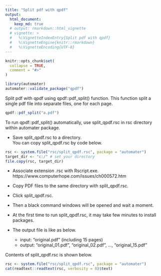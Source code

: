 ```yaml
---
title: "Split pdf with qpdf"
output: 
  html_document:
    keep_md: true
  # output: rmarkdown::html_vignette
  # vignette: >
  #   %\VignetteIndexEntry{Split pdf with qpdf}
  #   %\VignetteEngine{knitr::rmarkdown}
  #   %\VignetteEncoding{UTF-8}
---
```


```r
knitr::opts_chunk$set(
  collapse = TRUE,
  comment = "#>"
)
```

```r
library(automater)
automater::validate_package("qpdf")
```


Split pdf with qpdf using qpdf::pdf_split() function.
This function split a single pdf file into separate files, one for each page. 

```r
qpdf::pdf_split("a.pdf")
```

To run qpdf::pdf_split() automatically, use split_qpdf.rsc in rsc directory within automater package.

- Save split_qpdf.rsc to a directory.    
  You can copy split_qpdf.rsc by code below.    

```r
rsc <- system.file("rsc/split_qpdf.rsc", package = "automater")
target_dir <- "c:/" # set your directory
file.copy(rsc, target_dir)
```

- Associate extension .rsc with Rscript.exe.    
  https://www.computerhope.com/issues/ch000572.htm    


- Copy PDF files to the same directory with split_qpdf.rsc.   
- Click split_qpdf.rsc.   
- Then a black command windows will be opened and wait a moment.   
- At the first time to run split_qpdf.rsc, it may take few minutes to install packages.   
- The output file is like as below.    
  - input: "original.pdf" (including 15 pages)
  - output: "original_01.pdf", "original_02.pdf", ..., "original_15.pdf"

Contents of split_qpdf.rsc is shown below. 

```r
rsc <- system.file("rsc/split_qpdf.rsc", package = "automater")
cat(readtext::readtext(rsc, verbosity = 0)$text)
```
